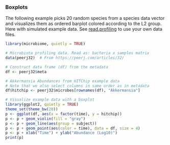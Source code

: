 ### Boxplots

The following example picks 20 random species from a species data vector and visualizes them as ordered barplot colored according to the L2 group. Here with simulated example data. See [read.profiling](reading) to use your own data files.

```r
library(microbiome, quietly = TRUE)

# Microbiota profiling data. Read as: bacteria x samples matrix
data(peerj32)  # From https://peerj.com/articles/32/

# Construct data frame (df) from the metadata
df <- peerj32$meta

# Akkermansia Abundances from HITChip example data 
# Note that we also select columns in same order as in metadata
df$hitchip <- peerj32$microbes[rownames(df), "Akkermansia"]

# Visualize example data with a boxplot
library(ggplot2, quietly = TRUE)
theme_set(theme_bw(20))
p <- ggplot(df, aes(x = factor(time), y = hitchip))
p <- p + geom_violin(fill = "gray")
p <- p + geom_line(aes(group = subject))
p <- p + geom_point(aes(color = time), data = df, size = 4)
p <- p + xlab("Time") + ylab("Abundance (Log10)")
print(p)
```
